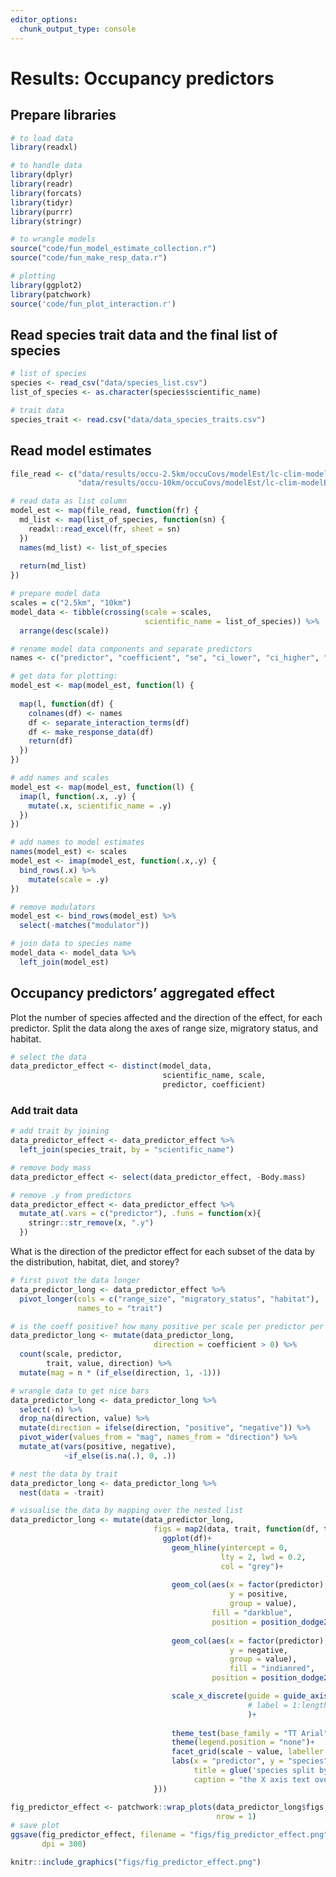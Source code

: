 ```yaml
---
editor_options: 
  chunk_output_type: console
---
```


# Results: Occupancy predictors

## Prepare libraries

```r
# to load data
library(readxl)

# to handle data
library(dplyr)
library(readr)
library(forcats)
library(tidyr)
library(purrr)
library(stringr)

# to wrangle models
source("code/fun_model_estimate_collection.r")
source("code/fun_make_resp_data.r")

# plotting
library(ggplot2)
library(patchwork)
source('code/fun_plot_interaction.r')
```

## Read species trait data and the final list of species

```r

# list of species
species <- read_csv("data/species_list.csv")
list_of_species <- as.character(species$scientific_name)

# trait data
species_trait <- read.csv("data/data_species_traits.csv")
```

## Read model estimates

```r

file_read <- c("data/results/occu-2.5km/occuCovs/modelEst/lc-clim-modelEst.xlsx",
               "data/results/occu-10km/occuCovs/modelEst/lc-clim-modelEst.xlsx")

# read data as list column
model_est <- map(file_read, function(fr) {
  md_list <- map(list_of_species, function(sn) {
    readxl::read_excel(fr, sheet = sn)
  })
  names(md_list) <- list_of_species
  
  return(md_list)
})

# prepare model data
scales = c("2.5km", "10km")
model_data <- tibble(crossing(scale = scales, 
                              scientific_name = list_of_species)) %>% 
  arrange(desc(scale))

# rename model data components and separate predictors
names <- c("predictor", "coefficient", "se", "ci_lower", "ci_higher", "z_value", "p_value")

# get data for plotting:
model_est <- map(model_est, function(l) {
  
  map(l, function(df) {
    colnames(df) <- names
    df <- separate_interaction_terms(df)
    df <- make_response_data(df) 
    return(df)
  })
})

# add names and scales
model_est <- map(model_est, function(l) {
  imap(l, function(.x, .y) {
    mutate(.x, scientific_name = .y)
  })
})

# add names to model estimates
names(model_est) <- scales
model_est <- imap(model_est, function(.x,.y) {
  bind_rows(.x) %>% 
    mutate(scale = .y)
})

# remove modulators
model_est <- bind_rows(model_est) %>% 
  select(-matches("modulator"))

# join data to species name
model_data <- model_data %>% 
  left_join(model_est)
```

## Occupancy predictors' aggregated effect

Plot the number of species affected and the direction of the effect, for each predictor.
Split the data along the axes of range size, migratory status, and habitat.

```r
# select the data
data_predictor_effect <- distinct(model_data, 
                                  scientific_name, scale, 
                                  predictor, coefficient)
```

### Add trait data

```r
# add trait by joining
data_predictor_effect <- data_predictor_effect %>% 
  left_join(species_trait, by = "scientific_name")

# remove body mass
data_predictor_effect <- select(data_predictor_effect, -Body.mass)
```


```r
# remove .y from predictors
data_predictor_effect <- data_predictor_effect %>%
  mutate_at(.vars = c("predictor"), .funs = function(x){
    stringr::str_remove(x, ".y")
  })
```

What is the direction of the predictor effect for each subset of the data by the distribution, habitat, diet, and storey?

```r
# first pivot the data longer
data_predictor_long <- data_predictor_effect %>% 
  pivot_longer(cols = c("range_size", "migratory_status", "habitat"), 
               names_to = "trait")

# is the coeff positive? how many positive per scale per predictor per axis of split?
data_predictor_long <- mutate(data_predictor_long, 
                                direction = coefficient > 0) %>% 
  count(scale, predictor, 
        trait, value, direction) %>% 
  mutate(mag = n * (if_else(direction, 1, -1)))

# wrangle data to get nice bars
data_predictor_long <- data_predictor_long %>% 
  select(-n) %>% 
  drop_na(direction, value) %>% 
  mutate(direction = ifelse(direction, "positive", "negative")) %>% 
  pivot_wider(values_from = "mag", names_from = "direction") %>% 
  mutate_at(vars(positive, negative),
            ~if_else(is.na(.), 0, .))

# nest the data by trait
data_predictor_long <- data_predictor_long %>% 
  nest(data = -trait)
```

```r
# visualise the data by mapping over the nested list
data_predictor_long <- mutate(data_predictor_long,
                                figs = map2(data, trait, function(df, tr){
                                  ggplot(df)+
                                    geom_hline(yintercept = 0,
                                               lty = 2, lwd = 0.2,
                                               col = "grey")+
                                    
                                    geom_col(aes(x = factor(predictor),
                                                 y = positive,
                                                 group = value),
                                             fill = "darkblue",
                                             position = position_dodge2(preserve = "single"))+
                                    
                                    geom_col(aes(x = factor(predictor),
                                                 y = negative,
                                                 group = value),
                                                 fill = "indianred",
                                             position = position_dodge2(preserve = "single"))+

                                    scale_x_discrete(guide = guide_axis(n.dodge = 2)#,
                                                     # label = 1:length(unique(df$predictor))
                                                     )+
                                    
                                    theme_test(base_family = "TT Arial")+
                                    theme(legend.position = "none")+
                                    facet_grid(scale ~ value, labeller = label_both)+
                                    labs(x = "predictor", y = "species",
                                         title = glue('species split by {tr}'),
                                         caption = "the X axis text overlaps, consider numbers - pg")
                                }))

fig_predictor_effect <- patchwork::wrap_plots(data_predictor_long$figs,
                                              nrow = 1)
# save plot
ggsave(fig_predictor_effect, filename = "figs/fig_predictor_effect.png",
       dpi = 300)
```

```r
knitr::include_graphics("figs/fig_predictor_effect.png")
```

